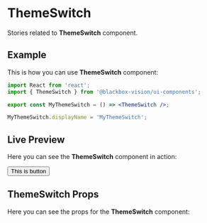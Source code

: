 

<Meta title="UI Components/ThemeSwitch" component={ThemeSwitch} />

# ThemeSwitch

Stories related to **ThemeSwitch** component.

## Example

This is how you can use **ThemeSwitch** component:

```jsx
import React from 'react';
import { ThemeSwitch } from '@blackbox-vision/ui-components';

export const MyThemeSwitch = () => <ThemeSwitch />;

MyThemeSwitch.displayName = 'MyThemeSwitch';
```

## Live Preview

Here you can see the **ThemeSwitch** component in action:

<Preview withSource="none">
  <Story name="Get started" decorators={[addThemeProvider(theme)]}>
    <div>
      <Button variant="contained">This is button</Button>
      <ThemeSwitch />
    </div>
  </Story>
</Preview>

## ThemeSwitch Props

Here you can see the props for the **ThemeSwitch** component:

<Props of={ThemeSwitch} />
